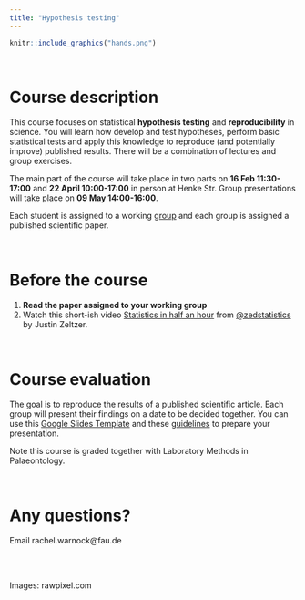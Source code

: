 ```yaml
---
title: "Hypothesis testing"
---
```


```r
knitr::include_graphics("hands.png")
```

\

# Course description

This course focuses on statistical **hypothesis testing** and **reproducibility** in science. 
You will learn how develop and test hypotheses, perform basic statistical tests and apply this knowledge to reproduce (and potentially improve) published results. There will be a combination of lectures and group exercises. 

The main part of the course will take place in two parts on **16 Feb 11:30-17:00** and **22 April 10:00-17:00** in person at Henke Str. Group presentations will take place on **09 May 14:00-16:00**.

Each student is assigned to a working [group](groups.html) and each group is assigned a published scientific paper.

\

# Before the course

1. **Read the paper assigned to your working group**
2. Watch this short-ish video [Statistics in half an hour](https://www.youtube.com/watch?v=kyjlxsLW1Is) from [@zedstatistics](http://www.zstatistics.com/videos) by Justin Zeltzer.

\

# Course evaluation

The goal is to reproduce the results of a published scientific article.
Each group will present their findings on a date to be decided together.
You can use this [Google Slides Template](https://docs.google.com/presentation/d/1Z3RekIrHsS4-oqRluidL1kNbYLjBMT8CeUDf4szyPQo/edit?usp=sharing) and these [guidelines](https://docs.google.com/spreadsheets/d/1IJbtdQ-KDsJPKNBlwaGw7zQPG9BbBA9FGfKTNFFHbVk/) to prepare your presentation.

Note this course is graded together with Laboratory Methods in Palaeontology.

\

# Any questions?

Email rachel.warnock@fau.de

\
\

Images: rawpixel.com

